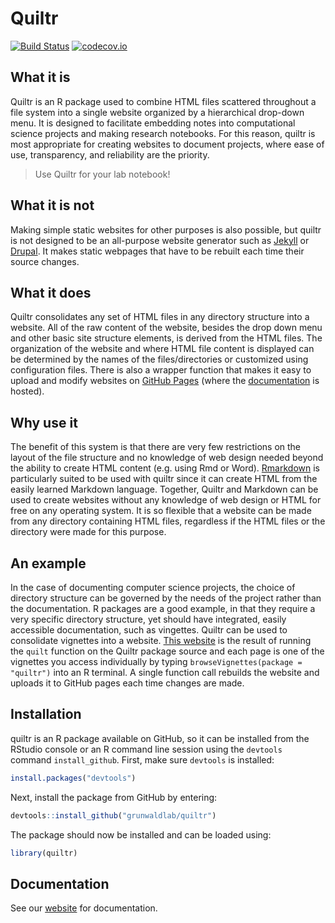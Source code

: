 # Quiltr

[![Build Status](https://travis-ci.org/grunwaldlab/quiltr.png?branch=master)](https://travis-ci.org/grunwaldlab/quiltr?branch=master)
[![codecov.io](https://codecov.io/github/grunwaldlab/quiltr/coverage.svg?branch=master)](https://codecov.io/github/grunwaldlab/quiltr?branch=master)

## What it is

Quiltr is an R package used to combine HTML files scattered throughout a file system into a single website organized by a hierarchical drop-down menu.
It is designed to facilitate embedding notes into computational science projects and making research notebooks.
For this reason, quiltr is most appropriate for creating websites to document projects, where ease of use, transparency, and reliability are the priority.

> Use Quiltr for your lab notebook!


## What it is not

Making simple static websites for other purposes is also possible, but quiltr is not designed to be an all-purpose website generator such as [Jekyll](http://jekyllrb.com/) or [Drupal](https://www.drupal.org/).
It makes static webpages that have to be rebuilt each time their source changes.


## What it does

Quiltr consolidates any set of HTML files in any directory structure into a website.
All of the raw content of the website, besides the drop down menu and other basic site structure elements, is derived from the HTML files.
The organization of the website and where HTML file content is displayed can be determined by the names of the files/directories or customized using configuration files.
There is also a wrapper function that makes it easy to upload and modify websites on [GitHub Pages](https://pages.github.com/) (where the [documentation](http://grunwaldlab.github.io/quiltr) is hosted).


## Why use it

The benefit of this system is that there are very few restrictions on the layout of the file structure and no knowledge of web design needed beyond the ability to create HTML content (e.g. using Rmd or Word).
[Rmarkdown](http://rmarkdown.rstudio.com/) is particularly suited to be used with quiltr since it can create HTML from the easily learned Markdown language.
Together, Quiltr and Markdown can be used to create websites without any knowledge of web design or HTML for free on any operating system.
It is so flexible that a website can be made from any directory containing HTML files, regardless if the HTML files or the directory were made for this purpose.


## An example

In the case of documenting computer science projects, the choice of directory structure can be governed by the needs of the project rather than the documentation.
R packages are a good example, in that they require a very specific directory structure, yet should have integrated, easily accessible documentation, such as vingettes. 
Quiltr can be used to consolidate vignettes into a website. 
[This website](http://grunwaldlab.github.io/quiltr) is the result of running the `quilt` function on the Quiltr package source and each page is one of the vignettes you access individually by typing `browseVignettes(package = "quiltr")` into an R terminal. 
A single function call rebuilds the website and uploads it to GitHub pages each time changes are made. 


## Installation

quiltr is an R package available on GitHub, so it can be installed from the RStudio console or an R command line session using the `devtools` command `install_github`.
First, make sure `devtools` is installed:

```r
install.packages("devtools")
```

Next, install the package from GitHub by entering:

```r
devtools::install_github("grunwaldlab/quiltr")
```

The package should now be installed and can be loaded using:

```r
library(quiltr)
```

## Documentation

See our [website](http://grunwaldlab.github.io/quiltr) for documentation.
